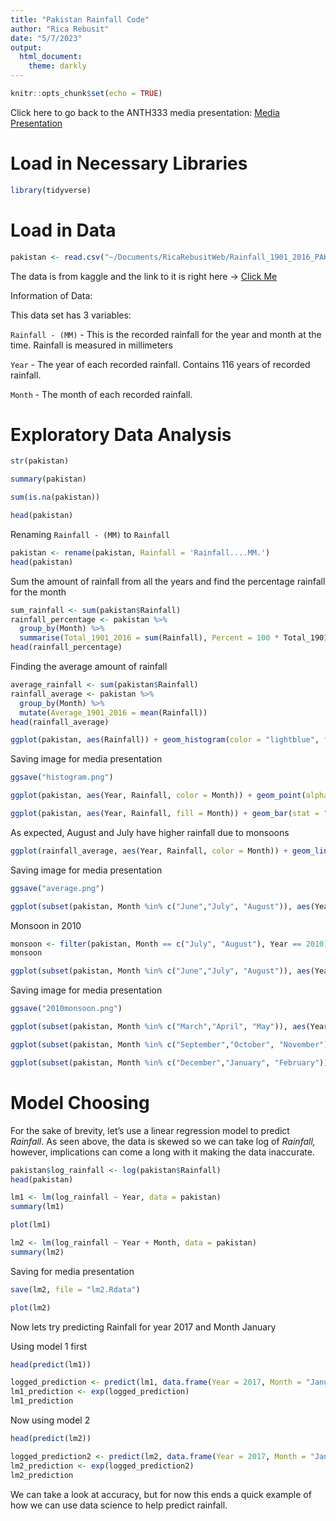 ```yaml
---
title: "Pakistan Rainfall Code"
author: "Rica Rebusit"
date: "5/7/2023"
output:
  html_document:
    theme: darkly
---
```


```r
knitr::opts_chunk$set(echo = TRUE)
```

Click here to go back to the ANTH333 media presentation: [Media Presentation](https://data485-s22.github.io/website-basic-rrebusit/ANTH333Med.html)

# Load in Necessary Libraries

```r
library(tidyverse)
```

# Load in Data

```r
pakistan <- read.csv("~/Documents/RicaRebusitWeb/Rainfall_1901_2016_PAK.csv")
```

The data is from kaggle and the link to it is right here -\> [Click Me](https://www.kaggle.com/datasets/zusmani/rainfall-in-pakistan)

Information of Data:

This data set has 3 variables:

`Rainfall - (MM)` - This is the recorded rainfall for the year and month at the time. Rainfall is measured in millimeters

`Year` - The year of each recorded rainfall. Contains 116 years of recorded rainfall.

`Month` - The month of each recorded rainfall.

# Exploratory Data Analysis

```r
str(pakistan)
```

```r
summary(pakistan)
```

```r
sum(is.na(pakistan))
```

```r
head(pakistan)
```

Renaming `Rainfall - (MM)` to `Rainfall`

```r
pakistan <- rename(pakistan, Rainfall = 'Rainfall....MM.')
head(pakistan)
```

Sum the amount of rainfall from all the years and find the percentage rainfall for the month

```r
sum_rainfall <- sum(pakistan$Rainfall)
rainfall_percentage <- pakistan %>%
  group_by(Month) %>%
  summarise(Total_1901_2016 = sum(Rainfall), Percent = 100 * Total_1901_2016 / sum_rainfall)
head(rainfall_percentage)
```

Finding the average amount of rainfall

```r
average_rainfall <- sum(pakistan$Rainfall)
rainfall_average <- pakistan %>%
  group_by(Month) %>%
  mutate(Average_1901_2016 = mean(Rainfall))
head(rainfall_average)
```

```r
ggplot(pakistan, aes(Rainfall)) + geom_histogram(color = "lightblue", fill = "steelblue") + theme_minimal()
```

Saving image for media presentation

```r
ggsave("histogram.png")
```

```r
ggplot(pakistan, aes(Year, Rainfall, color = Month)) + geom_point(alpha = 0.5) + geom_smooth(se = FALSE)
```

```r
ggplot(pakistan, aes(Year, Rainfall, fill = Month)) + geom_bar(stat = "identity") + scale_fill_discrete(name = "Month", limits = month.name)
```

As expected, August and July have higher rainfall due to monsoons

```r
ggplot(rainfall_average, aes(Year, Rainfall, color = Month)) + geom_line(alpha = 0.8) + theme_minimal()
```

Saving image for media presentation

```r
ggsave("average.png")
```

```r
ggplot(subset(pakistan, Month %in% c("June","July", "August")), aes(Year, Rainfall, color = Month)) + geom_line() + facet_wrap(~ Month)
```

Monsoon in 2010

```r
monsoon <- filter(pakistan, Month == c("July", "August"), Year == 2010)
monsoon
```

```r
ggplot(subset(pakistan, Month %in% c("June","July", "August")), aes(Year, Rainfall, color = Month)) + geom_line() + facet_wrap(~ Month) + geom_point(data = monsoon, aes(Year, Rainfall), color = "black", size = 2) + theme_minimal()
```

Saving image for media presentation

```r
ggsave("2010monsoon.png")
```

```r
ggplot(subset(pakistan, Month %in% c("March","April", "May")), aes(Year, Rainfall, color = Month)) + geom_line() + facet_wrap(~ Month)
```

```r
ggplot(subset(pakistan, Month %in% c("September","October", "November")), aes(Year, Rainfall, color = Month)) + geom_line() + facet_wrap(~ Month)
```

```r
ggplot(subset(pakistan, Month %in% c("December","January", "February")), aes(Year, Rainfall, color = Month)) + geom_line() + facet_wrap(~ Month)
```

# Model Choosing

For the sake of brevity, let's use a linear regression model to predict *Rainfall*. As seen above, the data is skewed so we can take log of *Rainfall,* however, implications can come a long with it making the data inaccurate.

```r
pakistan$log_rainfall <- log(pakistan$Rainfall)
head(pakistan)
```

```r
lm1 <- lm(log_rainfall ~ Year, data = pakistan)
summary(lm1)
```

```r
plot(lm1)
```

```r
lm2 <- lm(log_rainfall ~ Year + Month, data = pakistan)
summary(lm2)
```

Saving for media presentation

```r
save(lm2, file = "lm2.Rdata")
```

```r
plot(lm2)
```

Now lets try predicting Rainfall for year 2017 and Month January

Using model 1 first

```r
head(predict(lm1))
```

```r
logged_prediction <- predict(lm1, data.frame(Year = 2017, Month = "January"))
lm1_prediction <- exp(logged_prediction)
lm1_prediction
```

Now using model 2

```r
head(predict(lm2))
```

```r
logged_prediction2 <- predict(lm2, data.frame(Year = 2017, Month = "January"))
lm2_prediction <- exp(logged_prediction2)
lm2_prediction
```

We can take a look at accuracy, but for now this ends a quick example of how we can use data science to help predict rainfall.
